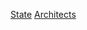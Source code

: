 [[Category:美国建筑师|State]]
<!--[[Category:American_people_by_occupation_by_state|]]-->
[[Category:美國各州藝術家|Architects]]